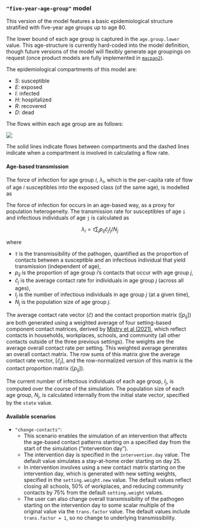 ### `"five-year-age-group"` model

This version of the model features a basic epidemiological structure stratified with five-year age groups up to age 80. 

The lower bound of each age group is captured in the `age.group.lower` value. This age-structure is currently hard-coded into the model definition, though future versions of the model will flexibly generate age groupings on request (once product models are fully implemented in [`macpan2`](https://github.com/canmod/macpan2)). 

The epidemiological compartments of this model are:

- $S$: susceptible
- $E$: exposed
- $I$: infected
- $H$: hospitalized
- $R$: recovered
- $D$: dead

The flows within each age group are as follows:

![](man/figures/README-two-age-groups_flow-diagram.png)

The solid lines indicate flows between compartments and the dashed lines indicate when a compartment is involved in calculating a flow rate.

#### Age-based transmission

The force of infection for age group $i$, $\lambda_i$, which is the per-capita rate of flow of age $i$ susceptibles into the exposed class (of the same age), is modelled as

The force of infection for  occurs in an age-based way, as a proxy for population heterogeneity. The transmission rate for susceptibles of age `i` and infectious individuals of age `j` is calculated as

$$
\lambda_i = \tau \sum_{j} p_{ij} \hat{c}_j I_j/N_j 
$$

where

- $\tau$ is the transmissibility of the pathogen, quantified as the proportion of contacts between a susceptible and an infectious individual that yield transmission (independent of age),
- $p_{ij}$ is the proportion of age group $i$'s contacts that occur with age group $j$,
- $\hat{c}_j$ is the average contact rate for individuals in age group $j$ (across all ages),
- $I_j$ is the number of infectious individuals in age group $j$ (at a given time),
- $N_j$ is the population size of age group $j$.

The average contact rate vector ($\hat{c}$) and the contact proportion matrix ($\left[ p_{ij} \right]$) are both generated using a weighted average of four setting-based component contact matrices, derived by [Mistry et al (2021)](https://www.nature.com/articles/s41467-020-20544-y), which reflect contacts in households, workplaces, schools, and community (all other contacts outside of the three previous settings). The weights are the average overall contact rate per setting. This weighted average generates an overall contact matrix. The row sums of this matrix give the average contact rate vector, $\left[ \hat{c}_j \right]$, and the row-normalized version of this matrix is the contact proportion matrix ($\left[ p_{ij} \right]$).

The current number of infectious individuals of each age group, $I_j$, is computed over the course of the simulation. The population size of each age group, $N_j$, is calculated internally from the initial state vector, specified by the `state` value. 

#### Available scenarios

- `"change-contacts"`:
  - This scenario enables the simulation of an intervention that affects the age-based contact patterns starting on a specified day from the start of the simulation ("intervention day"). 
  - The intervention day is specified in the `intervention.day` value. The default value simulates a stay-at-home order starting on day 25. 
  - In intervention involves using a new contact matrix starting on the intervention day, which is generated with new setting weights, specified in the `setting.weight.new` value. The default values reflect closing all schools, 50% of workplaces, and reducing community contacts by 75% from the default `setting.weight` values.
  - The user can also change overall transmissibility of the pathogen starting on the intervention day to some scalar multiple of the original value via the `trans.factor` value. The default values include `trans.factor = 1`, so no change to underlying transmissibility.


